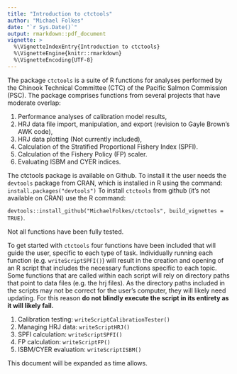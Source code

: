 ```yaml
---
title: "Introduction to ctctools"
author: "Michael Folkes"
date: "`r Sys.Date()`"
output: rmarkdown::pdf_document
vignette: >
  %\VignetteIndexEntry{Introduction to ctctools}
  %\VignetteEngine{knitr::rmarkdown}
  %\VignetteEncoding{UTF-8}
---
```


The package `ctctools` is a suite of R functions for analyses performed by the Chinook Technical Committee (CTC) of the Pacific Salmon Commission (PSC). The package comprises functions from several projects that have moderate overlap:

1. Performance analyses of calibration model results,
1. HRJ data file import, manipulation, and export (revision to Gayle Brown's AWK code),
1. HRJ data plotting (Not currently included),
1. Calculation of the Stratified Proportional Fishery Index (SPFI).
1. Calculation of the Fishery Policy (FP) scaler.
1. Evaluating ISBM and CYER indices. 

The ctctools package is available on Github. To install it the user needs the `devtools` package from CRAN, which is installed in R using the command: `install.packages("devtools")` To install `ctctools` from github (it's not available on CRAN) use the R command:

`devtools::install_github("MichaelFolkes/ctctools", build_vignettes = TRUE)`.

Not all functions have been fully tested. 

To get started with `ctctools` four functions have been included that will guide the user, specific to each type of task. Individually running each function (e.g. `writeScriptSPFI()`) will result in the creation and opening of an R script that includes the necessary functions specific to each topic. Some functions that are called within each script will rely on directory paths that point to data files (e.g. the hrj files). As the directory paths included in the scripts may not be correct for the user's computer, they will likely need updating. For this reason **do not blindly execute the script in its entirety as it will likely fail.**

1. Calibration testing: `writeScriptCalibrationTester()`
1. Managing HRJ data: `writeScriptHRJ()`
1. SPFI calculation: `writeScriptSPFI()`
1. FP calculation: `writeScriptFP()`
1. ISBM/CYER evaluation: `writeScriptISBM()`

This document will be expanded as time allows.

